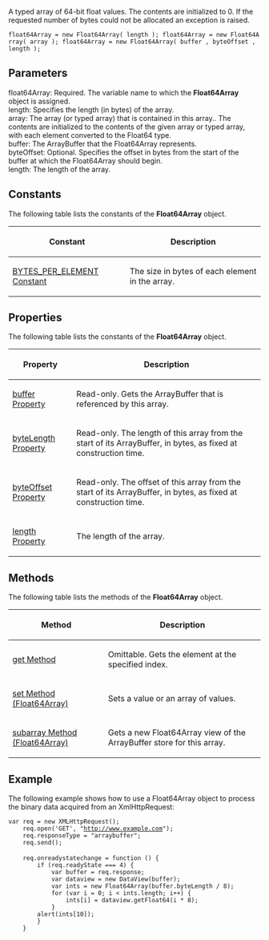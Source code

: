 A typed array of 64-bit float values. The contents are initialized to 0. If the requested number of bytes could not be allocated an exception is raised.

 float64Array = new Float64Array( length ); float64Array = new Float64Array( array ); float64Array = new Float64Array( buffer , byteOffset , length );

==Parameters==
; float64Array: Required. The variable name to which the '''Float64Array''' object is assigned.
; length: Specifies the length (in bytes) of the array.
; array: The array (or typed array) that is contained in this array.. The contents are initialized to the contents of the given array or typed array, with each element converted to the Float64 type.
; buffer: The ArrayBuffer that the Float64Array represents.
; byteOffset: Optional. Specifies the offset in bytes from the start of the buffer at which the Float64Array should begin.
; length: The length of the array.

==Constants==
The following table lists the constants of the '''Float64Array''' object.

{| class='wikitable'
|-
! Constant
! Description
|-
| [[javascript/Float64Array/BYTES PER ELEMENT Constant|BYTES_PER_ELEMENT Constant]]
| The size in bytes of each element in the array.
|}

==Properties==
The following table lists the constants of the '''Float64Array''' object.

{| class='wikitable'
|-
! Property
! Description
|-
| [[javascript/Float64Array/byteLength|buffer Property]]
| Read-only. Gets the ArrayBuffer that is referenced by this array.
|-
| [[javascript/Float64Array/byteLength|byteLength Property]]
| Read-only. The length of this array from the start of its ArrayBuffer, in bytes, as fixed at construction time.
|-
| [[javascript/Float64Array/length|byteOffset Property]]
| Read-only. The offset of this array from the start of its ArrayBuffer, in bytes, as fixed at construction time.
|-
| [[javascript/Float64Array/length|length Property]]
| The length of the array.
|}

==Methods==
The following table lists the methods of the '''Float64Array''' object.

{| class='wikitable'
|-
! Method
! Description
|-
| [[javascript/Float64Array/get|get Method]]
| Omittable. Gets the element at the specified index.
|-
| [[javascript/Float64Array/set|set Method (Float64Array)]]
| Sets a value or an array of values.
|-
| [[javascript/Float64Array/subarray|subarray Method (Float64Array)]]
| Gets a new Float64Array view of the ArrayBuffer store for this array.
|}

==Example==
The following example shows how to use a Float64Array object to process the binary data acquired from an XmlHttpRequest:

 var req = new XMLHttpRequest();
     req.open('GET', "http://www.example.com");
     req.responseType = "arraybuffer";
     req.send();
 
     req.onreadystatechange = function () {
         if (req.readyState === 4) {
             var buffer = req.response;
             var dataview = new DataView(buffer);
             var ints = new Float64Array(buffer.byteLength / 8);
             for (var i = 0; i &lt; ints.length; i++) {
                 ints[i] = dataview.getFloat64(i * 8);
             }
         alert(ints[10]);
         }
     }

